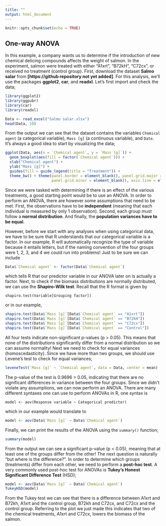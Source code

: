 ---
title: ""
output: html_document
---

```{r setup, include=FALSE}
knitr::opts_chunk$set(echo = TRUE)
```

## One-way ANOVA

In this example, a company wants us to determine if the introduction of new chemical delicing compounds affects the weight of salmon. In the experiment, salmon were treated with either "A1xrt", "B72kH", "C72cx", or received no treatment (control group). First, download the dataset **Salmo salar** from **[https://github repository not yet added]**. For this analysis, we'll use the packages **ggplot2**, **car**, and **readxl**. Let's first import and check the data;

````{r}
library(ggplot2)
library(ggpubr)
library(car)
library(readxl)

Data <- read_excel("Salmo salar.xlsx")
head(Data, 10)
````
From the output we can see that the dataset contains the variables `Chemical agent` (a categorical variable), ``Mass [g]`` (a continuous variable), and ``Date``. It's always a good idea to start by visualizing the data;

```` {r}
ggplot(Data, aes(x = `Chemical agent`, y = `Mass [g]`)) +
  geom_boxplot(aes(fill = factor(`Chemical agent`))) +
  xlab("Chemical agent") +
  ylab("Mass [g]") +
  guides(fill = guide_legend(title = "Treatment")) +
  theme_bw() + theme(panel.border = element_blank(), panel.grid.major = element_blank(),
                     panel.grid.minor = element_blank(), axis.line = element_line(colour = "black"))
````

Since we were tasked with determining if there is an effect of the various treatments, a good starting point would be to use an ANOVA. In order to perform an ANOVA, there are however some assumptions that need to be met. First, the observations have to be **independent** (meaning that each individual is measured by only 1 observation). Second, each group must follow a **normal distribution**. And finally, the **population variances have to be equal**. 

However, before we start with any analyses when using categorical data, we have to be sure that R understands that our categorical variable is a factor. In our example, R will automatically recognize the type of variable because it entails letters, but if the naming convention of the four groups were 1, 2, 3, and 4 we could run into problems! Just to be sure we can include

```` {r}
Data$`Chemical agent` <- factor(Data$`Chemical agent`)
````
which tells R that our predictor variable in our ANOVA later on is actually a factor. Next, to check if the biomass distributions are normally distributed, we can use the **Shapiro-Wilk test**. Recall that the R format is given by

````
shapiro.test(Variable[Grouping factor])
````
or in our example,

```` {r}
shapiro.test(Data$`Mass [g]`[Data$`Chemical agent` == "A1xrt"])
shapiro.test(Data$`Mass [g]`[Data$`Chemical agent` == "B72kH"])
shapiro.test(Data$`Mass [g]`[Data$`Chemical agent` == "C72cx"])
shapiro.test(Data$`Mass [g]`[Data$`Chemical agent` == "Control"])
````
All four tests indicate non-significant p-values (p > 0.05). This means that none of the distributions significantly differ from a normal distribution so we can assume normality! Next we need to check for equal variances (homoscedasticity). Since we have more than two groups, we should use Levene's test to check for equal variances;


```` {r}
leveneTest(`Mass [g]` ~ `Chemical agent`, data = Data, center = mean)
````
The p-value of the test is 0.9696 > 0.05, indicating that there are no significant differences in variance between the four groups. Since we didn't violate any assumptions, we can now perform an ANOVA. There are many different syntaxes one can use to perform ANOVAs in R, one syntax is

````
model <- aov(Response variable ~ Categorical predictor)

````
which in our example would translate to

```` {R}
model <- aov(Data$`Mass [g]` ~ Data$`Chemical agent`)
````
Finally, we can print the results of the ANOVA using the `summary()` function;

```` {r}
summary(model)
````
From the output we can see a significant p-value (p < 0.05), meaning that at least one of the groups differ from the other! The next question is naturally "but where is the difference?". In order to determine which groups (treatments)
differ from each other, we need to perform a **post-hoc test**. A very commonly used post-hoc test for ANOVAs is **Tukey's Honest Significant Difference Test** (HSD);



```` {r}
model <- aov(Data$`Mass [g]` ~ Data$`Chemical agent`)
TukeyHSD(model)
````

From the Tukey test we can see that there is a difference between A1xrt and B72kh, A1xrt and the control group, B72kh and C72cx, and C72cx and the control group. Referring to the plot we just made this indicates that two of the chemical treatments, A1xrt and C72cx, lowers the biomass of the salmon.


